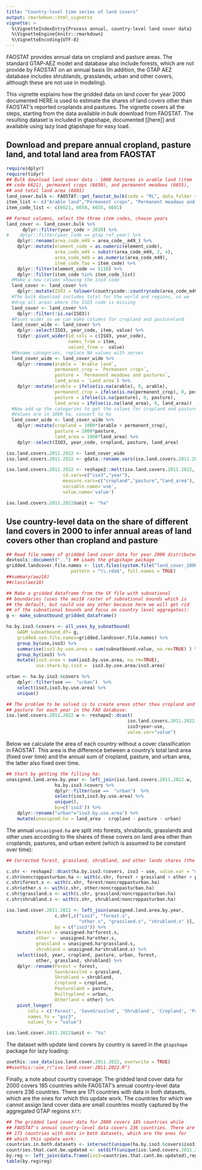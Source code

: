 ```yaml
---
title: "Country-level time series of land covers"
output: rmarkdown::html_vignette
vignette: >
  %\VignetteIndexEntry{Process annual, country-level land cover data}
  %\VignetteEngine{knitr::rmarkdown}
  %\VignetteEncoding{UTF-8}
---
```


FAOSTAT provides annual data on cropland and pasture areas. The
standard GTAP-AEZ model and database also include forests, which are
not provide by FAOSTAT on an annual basis (In addition, the GTAP AEZ
database includes shrublands, grasslands, urban and other covers,
although these are not use in modeling).  

This vignette explains how the gridded data on land cover for year
2000 documented HERE is used to estimate the shares of land covers
other than FAOSTAT's reported croplands and pastures. The vignette
covers all the steps, starting from the data available in bulk
download from FAOSTAT. The resulting dataset is included in gtapshape,
documented [[here]] and available using lazy load gtapshape for easy
load.

## **Download and prepare annual cropland, pasture land, and total land area from FAOSTAT**

```r
require(dplyr)
require(tidyr)
## Bulk download land cover data - 1000 hectares in arable land (item
## code 6621), permanent crops (6650), and permanent meadows (6655),
## and total land area (6601)
land_cover.bulk <- FAOSTAT::get_faostat_bulk(code = "RL", data_folder = tempdir())
item_list <- c("Arable land","Permanent crops", "Permanent meadows and pastures")
item_code_list <- c(6621, 6650, 6655, 6601)

## Format columns, select the three item codes, choose years
land_cover <- land_cover.bulk %>%
      dplyr::filter(year_code > 2010) %>%
#    dplyr::filter(year_code == gtap_ref_year) %>%
    dplyr::rename(area_code_m49 = area_code__m49_) %>%
    dplyr::mutate(element_code = as.numeric(element_code),
                  area_code_m49 = substr(area_code_m49, 2, 4),
                  area_code_m49 = as.numeric(area_code_m49),
                  item_code_fao = item_code) %>%
    dplyr::filter(element_code == 5110) %>%
    dplyr::filter(item_code %in% item_code_list)
  #Make a new column showing the iso3 code
  land_cover <- land_cover %>%
    dplyr::mutate(ISO3 = tolower(countrycode::countrycode(area_code_m49, 'iso3n', 'iso3c')))
  #The bulk download includes total for the world and regions, so we
  #drop all areas where the ISO3 code is missing
  land_cover <- land_cover %>%
    dplyr::filter(!is.na(ISO3))
  #Pivot wider so we can make columns for cropland and pastureland
  land_cover_wide <- land_cover %>%
    dplyr::select(ISO3, year_code, item, value) %>%
    tidyr::pivot_wider(id_cols = c(ISO3, year_code),
                       names_from = item,
                       values_from =  value)
  #Rename categories, replace NA values with zeroes
  land_cover_wide <- land_cover_wide %>%
    dplyr::rename(arable = `Arable land`,
                  permanent_crop = `Permanent crops`,
                  pasture = `Permanent meadows and pastures`,
                  land_area = `Land area`) %>%
    dplyr::mutate(arable = ifelse(is.na(arable), 0, arable),
                  permanent_crop = ifelse(is.na(permanent_crop), 0, permanent_crop),
                  pasture = ifelse(is.na(pasture), 0, pasture),
                  land_area = ifelse(is.na(land_area), 0, land_area))
  #Now add up the categories to get the values for cropland and pasture.
  #Values are in 1000 ha, convert to ha
  land_cover_wide <- land_cover_wide %>%
    dplyr::mutate(cropland = 1000*(arable + permanent_crop),
                  pasture = 1000*pasture,
                  land_area = 1000*land_area) %>%
    dplyr::select(ISO3, year_code, cropland, pasture, land_area)

iso.land.covers.2011.2022 <- land_cover_wide
iso.land.covers.2011.2022 <- gdata::rename.vars(iso.land.covers.2011.2022, from=c("ISO3", "year_code"), to=c("iso3", "year"))

iso.land.covers.2011.2022 <- reshape2::melt(iso.land.covers.2011.2022,
                     id.vars=c("iso3","year"),
                     measure.vars=c("cropland","pasture","land_area"),
                     variable.name='use',
                     value.name='value')

iso.land.covers.2011.2022$unit <- "ha"
```

## **Use country-level data on the share of different land covers in 2000 to infer annual areas of land covers other than cropland and pasture**

```r
## Read file names of gridded land cover data for year 2000 distributed in gtapshape:
devtools::document("..") ## Loads the gtapshape package
gridded.landcover.file.names <- list.files(system.file("land_cover_2000", package = "gtapshape"),
                        pattern = "\\.rda$", full.names = TRUE)
##summary(aez18)
##class(aez18)

## Make a gridded dataframe from the SF file with subnational
## boundaries (uses the aez18 raster of subnational bounds which is
## the default, but could use any other because here we will get rid
## of the subnational bounds and focus on country level aggregates):
g <- make_subnatbound_gridded_dataframe()

ha.by.iso3.6covers <- all_uses_by_subnatbound(
    GADM_subnatbound_df= g,
    gridded.use.file.names=gridded.landcover.file.names) %>%
    group_by(use,iso3) %>%
    summarise(iso3.by.use.area = sum(subnatbound.value, na.rm=TRUE) ) %>%
    group_by(iso3) %>%
    mutate(iso3.area = sum(iso3.by.use.area, na.rm=TRUE),
           use.share.by.iso3 =  iso3.by.use.area/iso3.area)

urban <- ha.by.iso3.6covers %>%
    dplyr::filter(use ==  "urban")  %>%
    select(iso3,iso3.by.use.area) %>%
    unique()

## The problem to be solved is to create areas other thea cropland and
## pasture for each year in the FAO database:
iso.land.covers.2011.2022.w <- reshape2::dcast(
                                             iso.land.covers.2011.2022,
                                             iso3+year~use,
                                             value.var="value")

```

Below we calculate the area of each country without a cover
classification in FAOSTAT. This area is the difference between a
country's total land area (fixed over time) and the annual sum of
cropland, pasture, and urban area, the latter also fixed over time.

```r
## Start by getting the filling ha:
unasigned.land.area.by.year <- left_join(iso.land.covers.2011.2022.w,
                  ha.by.iso3.6covers %>%
                  dplyr::filter(use ==  "urban")  %>%
                  select(iso3,iso3.by.use.area) %>%
                  unique(),
                  by=c('iso3')) %>%
    dplyr::rename("urban"="iso3.by.use.area") %>%
    mutate(unasigned.ha = land_area - cropland - pasture - urban)
```

The annual `unsasigned.ha` are split into forests, shrublands,
grasslands and other uses according to the shares of these covers on
land area other than croplands, pastures, and urban extent (which is
assumed to be constant over time):

```r
## Corrected forest, grassland, shrubland, and other lands shares (the correction keep urban area constant.)

c.shr <- reshape2::dcast(ha.by.iso3.6covers, iso3 ~ use, value.var = "use.share.by.iso3")
c.shr$noncroppasturban.ha <- with(c.shr, forest + grassland + other + pasture + shrubland)
c.shr$forest.s <- with(c.shr, forest/noncroppasturban.ha)
c.shr$other.s <- with(c.shr, other/noncroppasturban.ha)
c.shr$grassland.s <- with(c.shr, grassland/noncroppasturban.ha)
c.shr$shrubland.s <- with(c.shr, shrubland/noncroppasturban.ha)

iso.land.cover.2011.2022 <- left_join(unasigned.land.area.by.year,
                  c.shr[,c("iso3", "forest.s",
                           "other.s", "grassland.s", "shrubland.s" )],
                  by = c("iso3")) %>%
    mutate(forest = unasigned.ha*forest.s,
           other =  unasigned.ha*other.s,
           grassland = unasigned.ha*grassland.s,
           shrubland = unasigned.ha*shrubland.s) %>%
    select(iso3, year, cropland, pasture, urban, forest,
           other, grassland, shrubland) %>%
    dplyr::rename(Forest = forest,
                  SavnGrasslnd = grassland,
                  Shrubland = shrubland,
                  Cropland = cropland,
                  Pastureland = pasture,
                  Builtupland = urban,
                  Otherland = other) %>%
    pivot_longer(
        cols = c('Forest', 'SavnGrasslnd', 'Shrubland', 'Cropland', 'Pastureland', 'Builtupland', 'Otherland'),
        names_to = "gsc3",
        values_to = "value")

iso.land.cover.2011.2022$unit <- "ha"
```

The dataset with update land covers by country is saved in the `gtapshape` package for lazy loading:
```r
usethis::use_data(iso.land.cover.2011.2022, overwrite = TRUE)
##usethis::use_r("iso.land.cover.2011.2022.R")
```
Finally, a note about country coverage: The gridded land cover data for 2000 covers 185 countries while FAOSTAT's annual country-level data covers 236 countries. There are 171 countries with data in both datasets, which are the ones for which this update work. The countries for which we cannot assign land cover data are small countries mostly captured by the aggregated GTAP regions `X??`:

```r
## The gridded land cover data for 2000 covers 185 countries while
## FAOSTAT's annual country-level data covers 236 countries. There are
## 171 countries with data in both datasets, which are the ones for
## which this update work:
countries.in.both.datasets <- intersect(unique(ha.by.iso3.6covers$iso3), unique(iso.land.covers.2011.2022$iso3))
countries.that.cant.be.updated <- setdiff(unique(iso.land.covers.2011.2022$iso3), countries.in.both.datasets)
by.reg <- left_join(data.frame(iso3=countries.that.cant.be.updated),regional.concordance, by = "iso3")
table(by.reg$reg)
```
